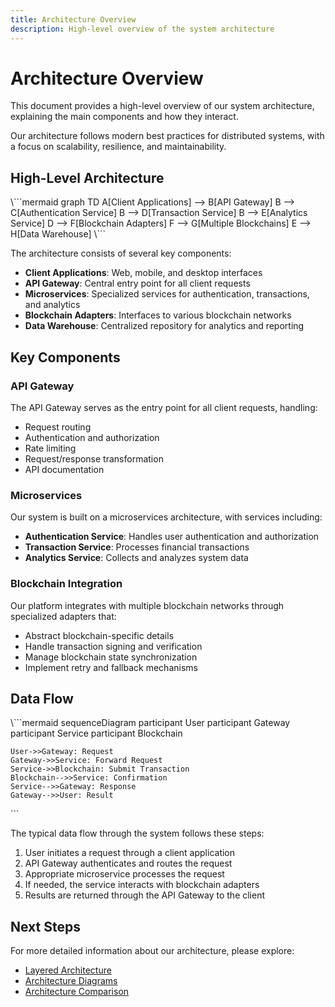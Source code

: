 ```yaml
---
title: Architecture Overview
description: High-level overview of the system architecture
---
```



# Architecture Overview

<ContentBlock>
  This document provides a high-level overview of our system architecture, explaining the main components and how they interact.
  
  Our architecture follows modern best practices for distributed systems, with a focus on scalability, resilience, and maintainability.
</ContentBlock>

<SectionAnchor id="high-level-architecture" />

## High-Level Architecture

<DiagramBlock title="High-Level System Architecture">
  \```mermaid
  graph TD
    A[Client Applications] --> B[API Gateway]
    B --> C[Authentication Service]
    B --> D[Transaction Service]
    B --> E[Analytics Service]
    D --> F[Blockchain Adapters]
    F --> G[Multiple Blockchains]
    E --> H[Data Warehouse]
  \```
</DiagramBlock>

The architecture consists of several key components:

- **Client Applications**: Web, mobile, and desktop interfaces
- **API Gateway**: Central entry point for all client requests
- **Microservices**: Specialized services for authentication, transactions, and analytics
- **Blockchain Adapters**: Interfaces to various blockchain networks
- **Data Warehouse**: Centralized repository for analytics and reporting

<SectionAnchor id="key-components" />

## Key Components

### API Gateway

The API Gateway serves as the entry point for all client requests, handling:

- Request routing
- Authentication and authorization
- Rate limiting
- Request/response transformation
- API documentation

### Microservices

Our system is built on a microservices architecture, with services including:

- **Authentication Service**: Handles user authentication and authorization
- **Transaction Service**: Processes financial transactions
- **Analytics Service**: Collects and analyzes system data

### Blockchain Integration

Our platform integrates with multiple blockchain networks through specialized adapters that:

- Abstract blockchain-specific details
- Handle transaction signing and verification
- Manage blockchain state synchronization
- Implement retry and fallback mechanisms

<SectionAnchor id="data-flow" />

## Data Flow

<DiagramBlock title="System Data Flow">
  \```mermaid
  sequenceDiagram
    participant User
    participant Gateway
    participant Service
    participant Blockchain
    
    User->>Gateway: Request
    Gateway->>Service: Forward Request
    Service->>Blockchain: Submit Transaction
    Blockchain-->>Service: Confirmation
    Service-->>Gateway: Response
    Gateway-->>User: Result
  \```
</DiagramBlock>

The typical data flow through the system follows these steps:

1. User initiates a request through a client application
2. API Gateway authenticates and routes the request
3. Appropriate microservice processes the request
4. If needed, the service interacts with blockchain adapters
5. Results are returned through the API Gateway to the client

<SectionAnchor id="next-steps" />

## Next Steps

For more detailed information about our architecture, please explore:

- [Layered Architecture](/docs/architecture/layers)
- [Architecture Diagrams](/docs/architecture/diagrams)
- [Architecture Comparison](/docs/architecture/comparison)
